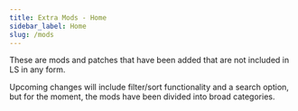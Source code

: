 ```yaml
---
title: Extra Mods - Home
sidebar_label: Home
slug: /mods
---
```


These are mods and patches that have been added that are not included in LS in any form.

Upcoming changes will include filter/sort functionality and a search option, but for the moment, the mods have been divided into broad categories.